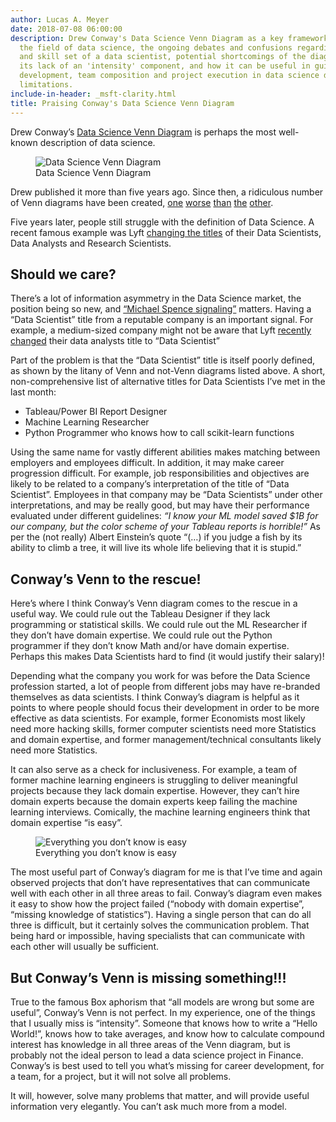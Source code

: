 ```yaml
---
author: Lucas A. Meyer
date: 2018-07-08 06:00:00
description: Drew Conway's Data Science Venn Diagram as a key framework for understanding
  the field of data science, the ongoing debates and confusions regarding the definition
  and skill set of a data scientist, potential shortcomings of the diagram especially
  its lack of an 'intensity' component, and how it can be useful in guiding career
  development, team composition and project execution in data science despite its
  limitations.
include-in-header: _msft-clarity.html
title: Praising Conway's Data Science Venn Diagram
---
```

<article data-clarity-region="article">


Drew Conway's [Data Science Venn Diagram](http://drewconway.com/zia/2013/3/26/the-data-science-venn-diagram) is perhaps the most well-known description of data science.

![Data Science Venn Diagram](https://static1.squarespace.com/static/5150aec6e4b0e340ec52710a/t/51525c33e4b0b3e0d10f77ab/1364352052403/Data_Science_VD.png?format=750w)

Drew published it more than five years ago. Since then, a ridiculous number of Venn diagrams have been created, [one](https://www.datasciencecentral.com/profiles/blogs/the-data-science-venn-diagram-revisited) [worse](https://whatsthebigdata.com/2016/07/08/the-new-data-scientist-venn-diagram/) [than](https://twitter.com/kirkdborne/status/961452846821597184) [the](https://twitter.com/kirkdborne/status/739446818233327616) [other](https://blog.zhaw.ch/datascience/files/2014/06/SkillSet.png).

Five years later, people still struggle with the definition of Data Science. A recent famous example was Lyft [changing the titles](https://eng.lyft.com/whats-in-a-name-ce42f419d16c) of their Data Scientists, Data Analysts and Research Scientists. 

## Should we care?

There's a lot of information asymmetry in the Data Science market, the position being so new, and ["Michael Spence signaling"](https://www.jstor.org/stable/1882010) matters. Having a "Data Scientist" title from a reputable company is an important signal. For example, a medium-sized company might not be aware that Lyft [recently changed](https://eng.lyft.com/whats-in-a-name-ce42f419d16c) their data analysts title to "Data Scientist"

Part of the problem is that the "Data Scientist" title is itself poorly defined, as shown by the litany of Venn and not-Venn diagrams listed above. A short, non-comprehensive list of alternative titles for Data Scientists I've met in the last month:

* Tableau/Power BI Report Designer
* Machine Learning Researcher
* Python Programmer who knows how to call scikit-learn functions

Using the same name for vastly different abilities makes matching between employers and employees difficult. In addition, it may make career progression difficult. For example, job responsibilities and objectives are likely to be related to a company's interpretation of the title of "Data Scientist". Employees in that company may be "Data Scientists" under other interpretations, and may be really good, but may have their performance evaluated under different guidelines: _"I know your ML model saved $1B for our company, but the color scheme of your Tableau reports is horrible!"_ As per the (not really) Albert Einstein's quote "(...) if you judge a fish by its ability to climb a tree, it will live its whole life believing that it is stupid."

## Conway's Venn to the rescue!

Here's where I think Conway's Venn diagram comes to the rescue in a useful way. We could rule out the Tableau Designer if they lack programming or statistical skills. We could rule out the ML Researcher if they don't have domain expertise. We could rule out the Python programmer if they don't know Math and/or have domain expertise. Perhaps this makes Data Scientists hard to find (it would justify their salary)!

Depending what the company you work for was before the Data Science profession started, a lot of people from different jobs may have re-branded themselves as data scientists. I think Conway's diagram is helpful as it points to where people should focus their development in order to be more effective as data scientists. For example, former Economists most likely need more hacking skills, former computer scientists need more Statistics and domain expertise, and former management/technical consultants likely need more Statistics.

It can also serve as a check for inclusiveness. For example, a team of former machine learning engineers is struggling to deliver meaningful projects because they lack domain expertise. However, they can't hire domain experts because the domain experts keep failing the machine learning interviews. Comically, the machine learning engineers think that domain expertise "is easy".

![Everything you don't know is easy](/img/here_to_help.png)

The most useful part of Conway's diagram for me is that I've time and again observed projects that don't have representatives that can communicate well with each other in all three areas to fail. Conway's diagram even makes it easy to show how the project failed ("nobody with domain expertise", "missing knowledge of statistics"). Having a single person that can do all three is difficult, but it certainly solves the communication problem. That being hard or impossible, having specialists that can communicate with each other will usually be sufficient.

## But Conway's Venn is missing something!!!

True to the famous Box aphorism that "all models are wrong but some are useful", Conway's Venn is not perfect. In my experience, one of the things that I usually miss is "intensity". Someone that knows how to write a "Hello World!", knows how to take averages, and know how to calculate compound interest has knowledge in all three areas of the Venn diagram, but is probably not the ideal person to lead a data science project in Finance. Conway's is best used to tell you what's missing for career development, for a team, for a project, but it will not solve all problems.

It will, however, solve many problems that matter, and will provide useful information very elegantly. You can't ask much more from a model.



</article>